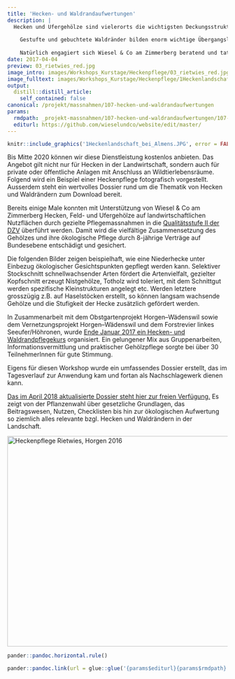 ```yaml
---
title: 'Hecken- und Waldrandaufwertungen'
description: |
  Hecken und Ufergehölze sind vielerorts die wichtigsten Deckungsstrukturen für Kleinraubtiere und unzählige andere Wildtiere. Zugleich bieten sie auch einen unverzichtbaren Teillebensraum z.B. als Nahrungsquelle und Wanderkorridore. Ufergehölze sind oftmals die einzigen weiltläufigen und wirkungsvollen Vernetzungselemente in der Zimmerberglandschaft.
  
    Gestufte und gebuchtete Waldränder bilden enorm wichtige Übergangslebensräume zwischen Wald und Offenland. 
    
    Natürlich engagiert sich Wiesel & Co am Zimmerberg beratend und tatkräftig für den Erhalt, die Aufwertung und die Neuanlage solcher Gehölze. Greifen auch Sie gerne auf unser Knowhow zurück! 
date: 2017-04-04
preview: 03_rietwies_red.jpg
image_intro: images/Workshops_Kurstage/Heckenpflege/03_rietwies_red.jpg
image_fulltext: images/Workshops_Kurstage/Heckenpflege/1Heckenlandschaft_bei_Almens.JPG
output:
  distill::distill_article:
    self_contained: false
canonical: /projekt/massnahmen/107-hecken-und-waldrandaufwertungen
params:
  rmdpath: _projekt-massnahmen/107-hecken-und-waldrandaufwertungen/107-hecken-und-waldrandaufwertungen.Rmd
  editurl: https://github.com/wieselundco/website/edit/master/
---
```



```r
knitr::include_graphics('1Heckenlandschaft_bei_Almens.JPG', error = FALSE) #images/Workshops_Kurstage/Heckenpflege/1Heckenlandschaft_bei_Almens.JPG
```

Bis Mitte 2020 können wir diese Dienstleistung kostenlos anbieten. Das Angebot gilt nicht nur für Hecken in der Landwirtschaft, sondern auch für private oder öffentliche Anlagen mit Anschluss an Wildtierlebensräume. Folgend wird ein Beispiel einer Heckenpflege fotografisch vorgestellt. Ausserdem steht ein wertvolles Dossier rund um die Thematik von Hecken und Waldrändern zum Download bereit.

Bereits einige Male konnten mit Unterstützung von Wiesel & Co am
Zimmerberg Hecken, Feld- und Ufergehölze auf landwirtschaftlichen
Nutzflächen durch gezielte Pflegemassnahmen in die [Qualitätsstufe II
der
DZV](http://www.strickhof.ch/fachwissen/biodiversitaet/biodiversitaetsfoerderflaechen/in-dauerkulturen-gehoelze/hecken-feld-ufergehoelz/) überführt
werden. Damit wird die vielfältige Zusammensetzung des Gehölzes und ihre
ökologische Pflege durch 8-jährige Verträge auf Bundesebene entschädigt
und gesichert. 

 

Die folgenden Bilder zeigen beispielhaft, wie eine Niederhecke unter
Einbezug ökologischer Gesichtspunkten gepflegt werden kann. Selektiver
Stockschnitt schnellwachsender Arten fördert die Artenvielfalt,
gezielter Kopfschnitt erzeugt Nistgehölze, Totholz wird toleriert, mit
dem Schnittgut werden spezifische Kleinstrukturen angelegt etc. Werden
letztere grosszügig z.B. auf Haselstöcken erstellt, so können langsam
wachsende Gehölze und die Stufigkeit der Hecke zusätzlich gefördert
werden.

 

<!-- {gallery}Workshops\_Kurstage/Heckenpflege/Album-Heckenpflege{/gallery} -->

In Zusammenarbeit mit dem Obstgartenprojekt Horgen–Wädenswil sowie dem
Vernetzungsprojekt Horgen–Wädenswil und dem Forstrevier linkes
Seeufer/Höhronen, wurde [Ende Januar 2017 ein Hecken- und
Waldrandpflegekurs](news/2-uncategorised/79-hecken-und-waldrandpflegekurs-brachte-erfreuliche-rueckmeldungen)
organisiert. Ein gelungener Mix aus Gruppenarbeiten,
Informationsvermittlung und praktischer Gehölzpflege sorgte bei über 30
TeilnehmerInnen für gute Stimmung.  

Eigens für diesen Workshop wurde ein umfassendes Dossier erstellt, das
im Tagesverlauf zur Anwendung kam und fortan als Nachschlagewerk dienen
kann. 

[Das im April 2018 aktualisierte Dossier steht hier zur freien
Verfügung.](images/Workshops_Kurstage/Heckenpflege/Dossier-HeckenWaldrandPflegekurs_20180404.compressed.pdf)
Es zeigt von der Pflanzenwahl über gesetzliche Grundlagen, das
Beitragswesen, Nutzen, Checklisten bis hin zur ökologischen Aufwertung
so ziemlich alles relevante bzgl. Hecken und Waldrändern in der
Landschaft.

<a data-flickr-embed="true" data-footer="true" href="https://www.flickr.com/photos/193617721@N08/albums/72157719598681353" title="Heckenpflege Rietwies, Horgen 2016"><img src="https://live.staticflickr.com/65535/51374077633_abc769301a_z.jpg" width="640" height="480" alt="Heckenpflege Rietwies, Horgen 2016"></a><script async src="//embedr.flickr.com/assets/client-code.js" charset="utf-8"></script>

```r
pander::pandoc.horizontal.rule()

pander::pandoc.link(url = glue::glue('{params$editurl}{params$rmdpath}'),text = 'Artikel bearbeiten')
```

<!--http://wieselundco.ch/projekt/massnahmen/107-hecken-und-waldrandaufwertungen-->
